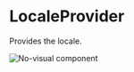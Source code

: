 # LocaleProvider

Provides the locale.

![No-visual component](public/assets/no-visual-component.webp)